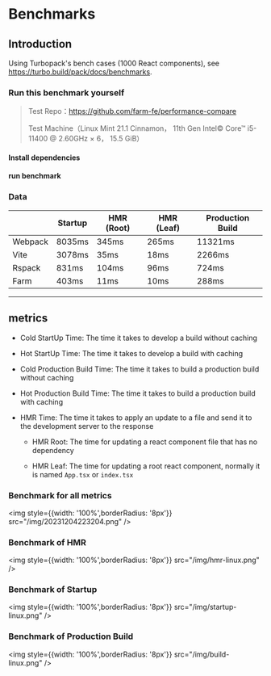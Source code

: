
# Benchmarks

## Introduction

Using Turbopack's bench cases (1000 React components), see https://turbo.build/pack/docs/benchmarks.

### Run this benchmark yourself

> Test Repo：https://github.com/farm-fe/performance-compare
>
> Test Machine（Linux Mint 21.1 Cinnamon， 11th Gen Intel© Core™ i5-11400 @ 2.60GHz × 6， 15.5 GiB）


#### Install dependencies

<PackageManagerTabs command="pnpm install" />

#### run benchmark

<PackageManagerTabs command="pnpm benchmark" />


### Data

|         | **Startup** | **HMR (Root)** | **HMR (Leaf)** | **Production Build** |
| ------- | ----------- | -------------- | -------------- | -------------------- |
| Webpack | 8035ms      | 345ms          | 265ms          | 11321ms              |
| Vite    | 3078ms      | 35ms           | 18ms           | 2266ms               |
| Rspack  | 831ms       | 104ms          | 96ms           | 724ms                |
| Farm    | 403ms       | 11ms           | 10ms           | 288ms                |

---

## metrics

- Cold StartUp Time: The time it takes to develop a build without caching

- Hot StartUp Time: The time it takes to develop a build with caching

- Cold Production Build Time: The time it takes to build a production build without caching

- Hot Production Build Time: The time it takes to build a production build with caching

- HMR Time: The time it takes to apply an update to a file and send it to the development server to the response

  - HMR Root: The time for updating a react component file that has no dependency

  - HMR Leaf: The time for updating a root react component, normally it is named `App.tsx` or `index.tsx`

### Benchmark for all metrics

<img style={{width: '100%',borderRadius: '8px'}} src="/img/20231204223204.png" />

### Benchmark of HMR

<img style={{width: '100%',borderRadius: '8px'}} src="/img/hmr-linux.png" />

### Benchmark of Startup

<img style={{width: '100%',borderRadius: '8px'}} src="/img/startup-linux.png" />

### Benchmark of Production Build

<img style={{width: '100%',borderRadius: '8px'}} src="/img/build-linux.png" />
